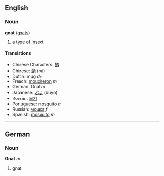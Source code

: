 ==English==
===Noun===
'''gnat''' ([[gnats]])

# a type of insect

====Translations====
*Chinese Characters: [[蚋]]
*Chinese: [[蚋]] (rùi)
*Dutch: [[mug]] ''de''
*French: [[moucheron]] ''m''
*German: Gnat ''m''
*Japanese: [[ぶよ]] (buyo)
*Korean: [[모기]]
*Portuguese: [[mosquito]] ''m''
*Russian: [[мошка]] ''f''
*Spanish: [[mosquito]] ''m''

----

==German==
===Noun===
'''Gnat''' ''m''

# gnat